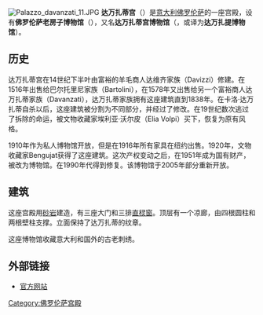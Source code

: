 [[Image:Palazzo_davanzati_11.JPG|thumb]]
'''达万扎蒂宫'''（{{lang-it|'''Palazzo Davanzati'''}}）是[[意大利|意大利]][[佛罗伦萨|佛罗伦萨]]的一座宫殿，设有'''佛罗伦萨老房子博物馆'''（{{lang-it|'''Museo della Casa Fiorentina Antica'''}}），又名'''达万扎蒂宫博物馆'''（{{lang-it|'''Museo di Palazzo Davanzati'''}}，或译为'''达万扎提博物馆'''）。

==历史==
达万扎蒂宫在14世纪下半叶由富裕的羊毛商人达维齐家族（Davizzi）修建。在1516年出售给巴尔托里尼家族（Bartolini），在1578年又出售给另一个富裕商人达万扎蒂家族（Davanzati），达万扎蒂家族拥有这座建筑直到1838年。在卡洛·达万扎蒂自杀以后，这座建筑被分割为不同部分，并经过了修改。在19世纪数次逃过了拆除的命运，被文物收藏家埃利亚·沃尔皮（Elia Volpi）买下，恢复为原有风格。

1910年作为私人博物馆开放，但是在1916年所有家具在纽约出售。1920年，文物收藏家Bengujat获得了这座建筑。这次产权变动之后，在1951年成为国有财产，被改为博物馆。在1990年代得到修复。该博物馆于2005年部分重新开放。

==建筑==
这座宫殿用[[砂岩|砂岩]]建造，有三座大门和三排[[直棂窗|直棂窗]]。顶层有一个凉廊，由四根圆柱和两根壁柱支撑。立面保持了达万扎蒂的纹章。

这座博物馆收藏意大利和国外的古老刺绣。

{{commonscat|Palazzo Davanzati}}
==外部链接==
*[https://web.archive.org/web/20060603204359/http://www.polomuseale.firenze.it/davanzati/ 官方网站] {{it icon}}

{{coord|43|46|12.45|N|11|15|10.72|E|source:itwiki_region:IT_type:landmark|display=title}}

[[Category:佛罗伦萨宫殿|Category:佛罗伦萨宫殿]]